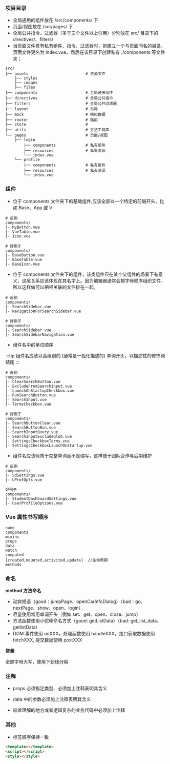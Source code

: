 ### 项目目录

- 全局通用的组件放在 /src/components/ 下
- 页面/视图放在 /src/pages/ 下
- 全局公共指令、过滤器（多于三个文件以上引用）分别放在 src/ 目录下的 directives/、filters/
- 当页面文件具有私有组件、指令、过滤器时，则建立一个与页面同名的目录，页面文件更名为 index.vue，然后在该目录下创建私有 ./components 等文件夹；

```
src/
├── assets                         # 资源文件
    ├── styles
    ├── images
    ├── files
├── components                     # 全局通用组件
├── directives                     # 全局公共指令
├── filters                        # 全局公共过滤器
├── layout                         # 布局
├── mock                           # 模拟数据
├── router                         # 路由
├── store                          #
├── utils                          # 方法工具库
└── pages                          # 页面/视图
    ├── login
        ├── components             # 私有组件
        ├── resources              # 私有资源
        └── index.vue
    └── profile
        ├── components             # 私有组件
        ├── resources              # 私有资源
        └── index.vue
```

### 组件

- 位于 components 文件夹下的基础组件,应该全部以一个特定的前缀开头，比如 Base、App 或 V

```
# 反例
components/
|- MyButton.vue
|- VueTable.vue
|- Icon.vue

# 好例子
components/
|- BaseButton.vue
|- BaseTable.vue
|- BaseIcon.vue
```

- 位于 components 文件夹下的组件，该类组件只在某个父组件的场景下有意义，这层关系应该体现在其名字上。因为编辑器通常会按字母顺序组织文件，所以这样做可以把相关联的文件排在一起。

```
# 反例
components/
|- SearchSidebar.vue
|- NavigationForSearchSidebar.vue

# 好例子
components/
|- SearchSidebar.vue
|- SearchSidebarNavigation.vue
```

- 组件名中的单词顺序

:::tip
组件名应该以高级别的 (通常是一般化描述的) 单词开头，以描述性的修饰词结尾
:::

```
# 反例
components/
|- ClearSearchButton.vue
|- ExcludeFromSearchInput.vue
|- LaunchOnStartupCheckbox.vue
|- RunSearchButton.vue
|- SearchInput.vue
|- TermsCheckbox.vue

# 好例子
components/
|- SearchButtonClear.vue
|- SearchButtonRun.vue
|- SearchInputQuery.vue
|- SearchInputExcludeGlob.vue
|- SettingsCheckboxTerms.vue
|- SettingsCheckboxLaunchOnStartup.vue
```

- 组件名应该倾向于完整单词而不是缩写，这样便于团队合作与后期维护

```
# 反例
components/
|- SdSettings.vue
|- UProfOpts.vue

好例子
components/
|- StudentDashboardSettings.vue
|- UserProfileOptions.vue
```

### Vue 属性书写顺序

```
name
components
mixins
props
data
watch
computed
[created,mounted,activited,update]  //生命周期
methods
```

### 命名

**method 方法命名**

- 动宾短语（good：jumpPage、openCarInfoDialog）（bad：go、nextPage、show、open、login）
- 尽量使用常用单词开头（例如 set、get、open、close、jump）
- 方法函数使用小驼峰命名方式（good: getListData）（bad: get_list_data、getlistData）
- DOM 事件使用 onXXX，处理函数使用 handleXXX，接口获取数据使用 fetchXXX, 提交数据使用 postXXX

**常量**

全部字母大写，使用下划线分隔

### 注释

- props 必须指定类型、必须加上注释表明其含义

- data 中的参数必须加上注释表明其含义

- 较难理解的地方或者逻辑复杂的业务代码中必须加上注释

### 其他

- 标签顺序保持一致

```html
<template></template>
<script></script>
<style></style>
```
